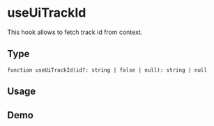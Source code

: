 


<Meta title="useUiTrackId/Docs" />

# useUiTrackId

This hook allows to fetch track id from context.

## Type

`function useUiTrackId(id?: string | false | null): string | null`

## Usage

<Table
  columns={['Track Id', 'Id', 'Result']}
  data={[
    [undefined, undefined, undefined],
    [undefined, null, undefined],
    [undefined, false, undefined],
    [undefined, '', undefined],
    [undefined, 'child', undefined],
    [null, undefined, undefined],
    [null, null, undefined],
    [null, false, undefined],
    [null, '', undefined],
    [null, 'child', undefined],
    ['', undefined, undefined],
    ['', null, undefined],
    ['', false, undefined],
    ['', '', undefined],
    ['', 'child', undefined],
    ['parent', undefined, 'parent'],
    ['parent', null, 'parent'],
    ['parent', false, undefined],
    ['parent', '', undefined],
    ['parent', 'child', 'parent--child'],
  ]}
/>

## Demo

<Canvas>
  <UiAnalytics trackId="parent">
    <UseUiTrackId />
  </UiAnalytics>
</Canvas>
